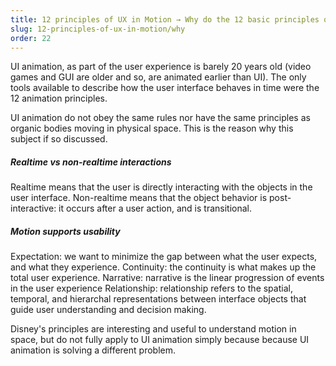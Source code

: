```yaml
---
title: 12 principles of UX in Motion → Why do the 12 basic principles of animation don't describe UI animation?
slug: 12-principles-of-ux-in-motion/why
order: 22
---
```


<SlideTemplate title="Why do the 12 basic principles of animation don't describe UI animation?">

UI animation, as part of the user experience is barely 20 years old (video games and GUI are older and so, are animated earlier than UI). The only tools available to describe how the user interface behaves in time were the 12 animation principles.

UI animation do not obey the same rules nor have the same principles as organic bodies moving in physical space. This is the reason why this subject if so discussed. 


##### Realtime vs non-realtime interactions

Realtime means that the user is directly interacting with the objects in the user interface.
Non-realtime means that the object behavior is post-interactive: it occurs after a user action, and is transitional.


##### Motion supports usability

Expectation: we want to minimize the gap between what the user expects, and what they experience.
Continuity: the continuity is what makes up the total user experience.
Narrative: narrative is the linear progression of events in the user experience
Relationship: relationship refers to the spatial, temporal, and hierarchal representations between interface objects that guide user understanding and decision making.

</SlideTemplate>

<Hint>
  Disney's principles are interesting and useful to understand motion in space, but do not fully apply to UI animation simply because because UI animation is solving a different problem.
</Hint>
